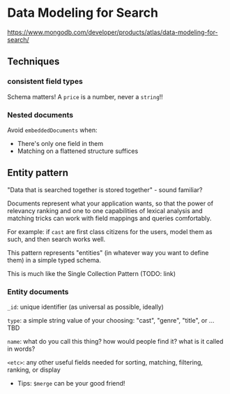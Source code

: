 # Data Modeling for Search

https://www.mongodb.com/developer/products/atlas/data-modeling-for-search/

## Techniques

### consistent field types

Schema matters!  A `price` is a number, never a `string`!!

### Nested documents

Avoid `embeddedDocuments` when:
* There's only one field in them
* Matching on a flattened structure suffices

## Entity pattern

"Data that is searched together is stored together" - sound familiar?

Documents represent what your application wants, so that the power of relevancy ranking and one to one capabilities of lexical analysis and matching tricks can work with field mappings and queries comfortably.

For example: if `cast` are first class citizens for the users, model them as such, and then search works well. 

This pattern represents "entities" (in whatever way you want to define them) in a simple typed schema.

This is much like the Single Collection Pattern (TODO: link)

### Entity documents

`_id`: unique identifier (as universal as possible, ideally)

`type`: a simple string value of your choosing: "cast", "genre", "title", or ... TBD

`name`: what do you call this thing? how would people find it? what is it called in words?

`<etc>`: any other useful fields needed for sorting, matching, filtering, ranking, or display

  * Tips: `$merge` can be your good friend!